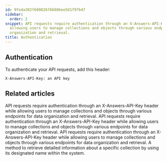 ```yaml
---
id: 9fe4a302f600026766886ee581f97b47
sidebar:
  order: 2
snippet: API requests require authentication through an X-Answers-API-Key header while
  allowing users to manage collections and objects through various endpoints for data
  organization and retrieval.
title: Authentication
---
```


## Authentication

To authenticate your API requests, add this header:

`X-Answers-API-Key: an API key `


## Related articles
<CardGrid>
<LinkTitleCard header="<b>Answers > Authentication</b>" href="/products/answers/authentication/" > API requests require authentication through an X-Answers-API-Key header while allowing users to manage collections and objects through various endpoints for data organization and retrieval. </LinkTitleCard>
<LinkTitleCard header="<b>Answers > Authentication</b>" href="/products/answers/authentication/" > API requests require authentication through an X-Answers-API-Key header while allowing users to manage collections and objects through various endpoints for data organization and retrieval. </LinkTitleCard>
<LinkTitleCard header="<b>Answers > Authentication</b>" href="/products/answers/authentication/" > API requests require authentication through an X-Answers-API-Key header while allowing users to manage collections and objects through various endpoints for data organization and retrieval. </LinkTitleCard>
<LinkTitleCard header="<b>Collections > Get a collection</b>" href="/products/answers/collections/get-collection/" > A method to retrieve detailed information about a specific collection by using its designated name within the system. </LinkTitleCard>
</CardGrid>